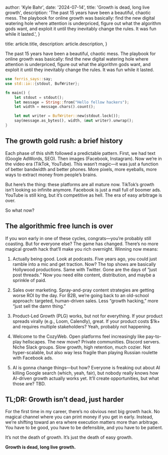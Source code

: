 
  author: 'Kyle Bahr',
  date: '2024-07-14',
  title: 'Growth is dead, long live growth',
  description:
    'The past 15 years have been a beautiful, chaotic mess. The playbook for online growth was basically: find the new digital watering hole where attention is underpriced, figure out what the algorithm gods want, and exploit it until they inevitably change the rules. It was fun while it lasted.',
}

  title: article.title,
  description: article.description,
}


The past 15 years have been a beautiful, chaotic mess. The playbook for online growth was basically: find the new digital watering hole where attention is underpriced, figure out what the algorithm gods want, and exploit it until they inevitably change the rules. It was fun while it lasted.

```rust
use ferris_says::say;
use std::io::{stdout, BufWriter};

fn main() {
    let stdout = stdout();
    let message = String::from("Hello fellow hackers");
    let width = message.chars().count();

    let mut writer = BufWriter::new(stdout.lock());
    say(message.as_bytes(), width, &mut writer).unwrap();
}
```

## The growth gold rush: a brief history

Each phase of this shift followed a predictable pattern. First, we had text (Google AdWords, SEO). Then images (Facebook, Instagram). Now we’re in the video era (TikTok, YouTube). This wasn’t magic—it was just a function of better bandwidth and better phones. More pixels, more eyeballs, more ways to extract money from people’s brains.

But here’s the thing: these platforms are all mature now. TikTok’s growth isn’t looking so infinite anymore. Facebook is just a mall full of boomer ads. YouTube is still king, but it’s competitive as hell. The era of easy arbitrage is over.

So what now?

## The algorithmic free lunch is over

If you won early in one of these cycles, congrats—you’re probably still coasting. But for everyone else? The game has changed. There’s no more magical growth hack that’ll make you rich overnight. Winning now means:

1. Actually being good. Look at podcasts. Five years ago, you could just ramble into a mic and get traction. Now? The top shows are basically Hollywood productions. Same with Twitter. Gone are the days of “just post threads.” Now you need elite content, distribution, and maybe a sprinkle of paid.

2. Sales over marketing. Spray-and-pray content strategies are getting worse ROI by the day. For B2B, we’re going back to an old-school approach: targeted, human-driven sales. Less “growth hacking,” more “just sell the damn thing.”

3. Product-Led Growth (PLG) works, but not for everything. If your product spreads virally (e.g., Loom, Calendly), great. If your product costs $1k+ and requires multiple stakeholders? Yeah, probably not happening.

4. Welcome to the CozyWeb. Open platforms feel increasingly like pay-to-play hellscapes. The new move? Private communities. Discord servers. Niche Slack groups. Slow growth, high retention, much cozier. Not hyper-scalable, but also way less fragile than playing Russian roulette with Facebook ads.

5. AI is gonna change things—but how? Everyone is freaking out about AI killing Google search (which, yeah, fair), but nobody really knows how AI-driven growth actually works yet. It’ll create opportunities, but what those are? TBD.

## TL;DR: Growth isn’t dead, just harder

For the first time in my career, there’s no obvious next big growth hack. No magical channel where you can print money if you get in early. Instead, we’re shifting toward an era where execution matters more than arbitrage. You have to be good, you have to be defensible, and you have to be patient.

It’s not the death of growth. It’s just the death of easy growth.

**Growth is dead, long live growth.**
